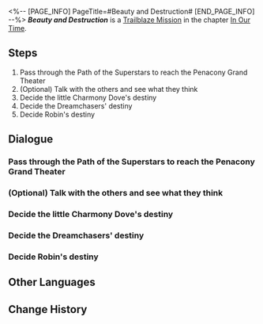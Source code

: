 <%-- [PAGE_INFO]
PageTitle=#Beauty and Destruction#
[END_PAGE_INFO] --%>
{{Stub|Dialogue.}}
{{Mission Infobox
|id            = 1032801
|title         = 
|image         = Mission Beauty and Destruction.png{{subst:void|<!--$UPLOAD:<<SpriteOutput/Chronicle/1032801.png>-<Mission Beauty and Destruction.png>-<Fate's Atlas Images>>-->}}
|type          = Trailblaze
|event_name    = 
|chapter       = In Our Time
|requirements  = [[Trailblaze Mission]] ''[[Seabiscuit]]'' completed
|summary       = Sunday takes the Dreammaster's side in the prior negotiations and cages Robin and Welt under his control. He also clearly reveals his intentions to everyone but indicates he does not wish to fight you. Instead, he asks you a series of questions to explore the possibility of mutual understanding.
|characters    = Himeko; March 7th; Sunday; Trailblazer
|startLocation = [[Penacony]] - [[SoulGlad™ Scorchsand Audition Venue]]
|world         = Penacony
|area          = SoulGlad™ Scorchsand Audition Venue
|prev          = Seabiscuit
|next          = Everything that Rises Must Converge
|rewards       = Trailblaze EXP*1,300; Stellar Jade*160; Traveler's Guide*10; Clock Credits*650; Credit*120,000
}}
'''''Beauty and Destruction''''' is a [[Trailblaze Mission]] in the chapter [[In Our Time]].

==Steps==
# Pass through the Path of the Superstars to reach the Penacony Grand Theater
# (Optional) Talk with the others and see what they think
# Decide the little Charmony Dove's destiny
# Decide the Dreamchasers' destiny
# Decide Robin's destiny

<!--
==Gameplay Notes==

--><!--
==Trial Character==

-->
==Dialogue==
{{Stub Dialogue}}

===Pass through the Path of the Superstars to reach the Penacony Grand Theater{{subst:void|<!--103280106-->}}===
{{Dialogue Start}}
:{{tx}}
{{Dialogue End}}

===(Optional) Talk with the others and see what they think{{subst:void|<!--103280108-->}}===
{{Mission Description|type=trailblaze|location=SoulGlad™ Scorchsand Audition Venue|update|To everyone's surprise, the person present to crown you champion is not Robin at all, but her big brother, Sunday. Here, he finally reveals his true intentions, but he does not seem to want to fight you, instead seeking the possibility of reaching a mutual understanding.<br />He asks you a series of questions that leave you a little lost, but fear not - if you are confounded by Sunday's questions, just look for the answers in your personal experience.}}
{{Dialogue Start}}
:{{tx}}
{{Dialogue End}}

===Decide the little Charmony Dove's destiny{{subst:void|<!--103280109-->}}===
{{Dialogue Start}}
:{{tx}}
{{Dialogue End}}

===Decide the Dreamchasers' destiny{{subst:void|<!--103280112-->}}===
{{Dialogue Start}}
:{{tx}}
{{Dialogue End}}

===Decide Robin's destiny{{subst:void|<!--103280101-->}}===
{{Dialogue Start}}
:{{tx}}
{{Dialogue End}}

==Other Languages==
{{Other Languages
|en   = Beauty and Destruction
|zhs  = 美丽与毁灭
|zht  = 美麗與毀滅
|ja   = 美と壊滅
|ko   = 아름답고 저주받은 사람들
|es   = Belleza y destrucción
|fr   = Beauté et destruction
|ru   = Красавица и Разрушение
|th   = ความงามและการทำลายล้าง
|vi   = Vẻ Đẹp Và Hủy Diệt
|de   = Schönheit und Zerstörung
|id   = Beauty dan Destruction
|pt   = Beleza e Destruição
}}

==Change History==
{{Change History|2.2}}
